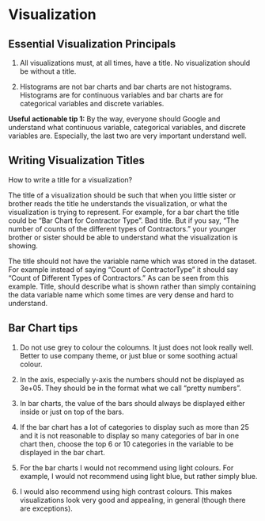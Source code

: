 # Visualization {#viz}

## Essential Visualization Principals

1. All visualizations must, at all times, have a title. No visualization should be without a title.

2. Histograms are not bar charts and bar charts are not histograms. Histograms are for continuous variables and bar charts are for categorical variables and discrete variables.

__Useful actionable tip 1:__ By the way, everyone should Google and understand what continuous variable, categorical variables, and discrete variables are. Especially, the last two are very important understand well.

## Writing Visualization Titles

How to write a title for a visualization?

The title of a visualization should be such that when you little sister or brother reads the title he understands the visualization, or what the visualization is trying to represent. For example, for a bar chart the title could be "Bar Chart for Contractor Type". Bad title. But if you say, "The number of counts of the different types of Contractors." your younger brother or sister should be able to understand what the visualization is showing. 

The title should not have the variable name which was stored in the dataset. For example instead of saying "Count of ContractorType" it should say "Count of Different Types of Contractors." As can be seen from this example. Title, should describe what is shown rather than simply containing the data variable name which some times are very dense and hard to understand. 

## Bar Chart tips

1. Do not use grey to colour the coloumns. It just does not look really well. Better to use company theme, or just blue or some soothing actual colour.

2. In the axis, especially y-axis the numbers should not be displayed as 3e+05. They should be in the format what we call "pretty numbers".

3. In bar charts, the value of the bars should always be displayed either inside or just on top of the bars. 

4. If the bar chart has a lot of categories to display such as more than 25 and it is not reasonable to display so many categories of bar in one chart then, choose the top 6 or 10 categories in the variable to be displayed in the bar chart. 

5. For the bar charts I would not recommend using light colours. For example, I would not recommend using light blue, but rather simply blue. 

6. I would also recommend using high contrast colours. This makes visualizations look very good and appealing, in general (though there are exceptions).

